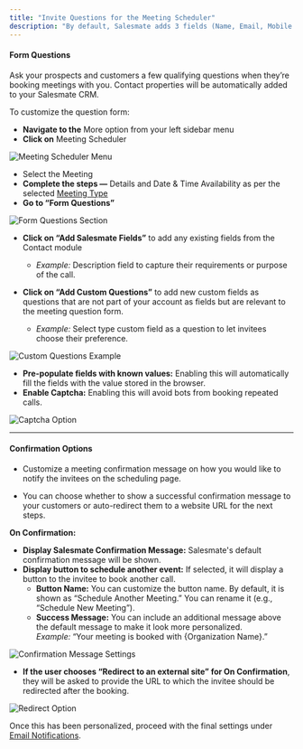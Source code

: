 ```yaml
---
title: "Invite Questions for the Meeting Scheduler"
description: "By default, Salesmate adds 3 fields (Name, Email, Mobile Number) as form questions while an invitee schedules a meeting. Salesmate however allows you"
---
```


#### **Form Questions**

Ask your prospects and customers a few qualifying questions when they’re booking meetings with you. Contact properties will be automatically added to your Salesmate CRM.

To customize the question form:

* **Navigate to the** More option from your left sidebar menu  
* **Click on** Meeting Scheduler

![Meeting Scheduler Menu](./images/mceclip0-6.png)

* Select the Meeting  
* **Complete the steps —** Details and Date & Time Availability as per the selected [Meeting Type](https://support.salesmate.io/hc/en-us/articles/4405390436493)  
* **Go to “Form Questions”**

![Form Questions Section](./images/mceclip01-3.png)

* **Click on “Add Salesmate Fields”** to add any existing fields from the Contact module  
  * *Example:* Description field to capture their requirements or purpose of the call.  

* **Click on “Add Custom Questions”** to add new custom fields as questions that are not part of your account as fields but are relevant to the meeting question form.  
  * *Example:* Select type custom field as a question to let invitees choose their preference.  

![Custom Questions Example](./images/mceclip1-5.png)

* **Pre-populate fields with known values:** Enabling this will automatically fill the fields with the value stored in the browser.  
* **Enable Captcha:** Enabling this will avoid bots from booking repeated calls.  

![Captcha Option](./images/mceclip2-6.png)

---

#### **Confirmation Options**

* Customize a meeting confirmation message on how you would like to notify the invitees on the scheduling page.  

* You can choose whether to show a successful confirmation message to your customers or auto-redirect them to a website URL for the next steps.  

**On Confirmation:**

* **Display Salesmate Confirmation Message:** Salesmate's default confirmation message will be shown.  
* **Display button to schedule another event:** If selected, it will display a button to the invitee to book another call.  
  * **Button Name:** You can customize the button name. By default, it is shown as “Schedule Another Meeting.” You can rename it (e.g., “Schedule New Meeting”).  
  * **Success Message:** You can include an additional message above the default message to make it look more personalized.  
    *Example:* “Your meeting is booked with \{Organization Name\}.”
 

![Confirmation Message Settings](./images/mceclip3-6.png)

* **If the user chooses “Redirect to an external site” for On Confirmation**, they will be asked to provide the URL to which the invitee should be redirected after the booking.

![Redirect Option](./images/mceclip4-5.png)

Once this has been personalized, proceed with the final settings under [Email Notifications](https://support.salesmate.io/hc/en-us/articles/4405400597133).

